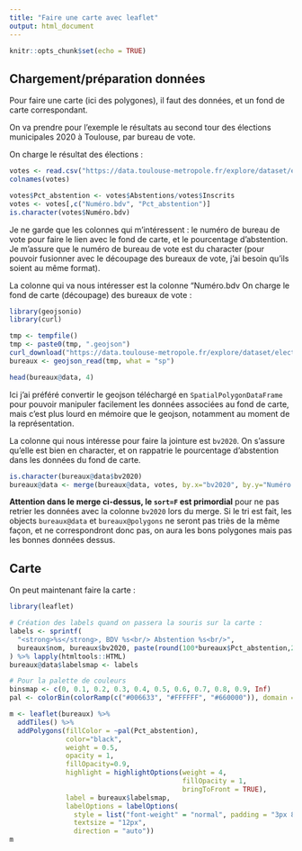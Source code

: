 ```yaml
---
title: "Faire une carte avec leaflet"
output: html_document
---
```


```r
knitr::opts_chunk$set(echo = TRUE)
```

## Chargement/préparation données

Pour faire une carte (ici des polygones), il faut des données, et un fond de carte correspondant.

On va prendre pour l'exemple le résultats au second tour des élections municipales 2020 à Toulouse, par bureau de vote. 

On charge le résultat des élections :

```r
votes <- read.csv("https://data.toulouse-metropole.fr/explore/dataset/elections-municipales-et-communautaires-2020-2eme-tour-toulouse-resultats/download/?format=csv&timezone=Europe/Berlin&lang=fr&use_labels_for_header=true&csv_separator=%3B", sep=";", stringsAsFactors = F)
colnames(votes)

votes$Pct_abstention <- votes$Abstentions/votes$Inscrits
votes <- votes[,c("Numéro.bdv", "Pct_abstention")]
is.character(votes$Numéro.bdv)
```
Je ne garde que les colonnes qui m'intéressent : le numéro de bureau de vote pour faire le lien avec le fond de carte, et le pourcentage d'abstention. 
Je m'assure que le numéro de bureau de vote est du character (pour pouvoir fusionner avec le découpage des bureaux de vote, j'ai besoin qu'ils soient au même format).

La colonne qui va nous intéresser est la colonne "Numéro.bdv
On charge le fond de carte (découpage) des bureaux de vote :

```r
library(geojsonio)
library(curl)

tmp <- tempfile()
tmp <- paste0(tmp, ".geojson")
curl_download("https://data.toulouse-metropole.fr/explore/dataset/elections-2020-decoupage-bureaux-de-vote-toulouse/download/?format=geojson&timezone=Europe/Berlin&lang=fr", tmp)
bureaux <- geojson_read(tmp, what = "sp")

head(bureaux@data, 4)
```
Ici j'ai préféré convertir le geojson téléchargé en `SpatialPolygonDataFrame` pour pouvoir manipuler facilement les données associées au fond de carte, mais c'est plus lourd en mémoire que le geojson, notamment au moment de la représentation. 


La colonne qui nous intéresse pour faire la jointure est `bv2020`. On s'assure qu'elle est bien en character, et on rappatrie le pourcentage d'abstention dans les données du fond de carte. 

```r
is.character(bureaux@data$bv2020)
bureaux@data <- merge(bureaux@data, votes, by.x="bv2020", by.y="Numéro.bdv", all=T, sort=F)
```
**Attention dans le merge ci-dessus, le `sort=F` est primordial** pour ne pas retrier les données avec la colonne `bv2020` lors du merge. 
Si le tri est fait, les objects `bureaux@data` et `bureaux@polygons` ne seront pas triès de la même façon, et ne correspondront donc pas, on aura les bons polygones mais pas les bonnes données dessus. 

## Carte

On peut maintenant faire la carte :

```r
library(leaflet)

# Création des labels quand on passera la souris sur la carte :
labels <- sprintf(
  "<strong>%s</strong>, BDV %s<br/> Abstention %s<br/>",
  bureaux$nom, bureaux$bv2020, paste(round(100*bureaux$Pct_abstention,2),"%")
) %>% lapply(htmltools::HTML)
bureaux@data$labelsmap <- labels

# Pour la palette de couleurs
binsmap <- c(0, 0.1, 0.2, 0.3, 0.4, 0.5, 0.6, 0.7, 0.8, 0.9, Inf)
pal <- colorBin(colorRamp(c("#006633", "#FFFFFF", "#660000")), domain = c(0,1), bins = binsmap)

m <- leaflet(bureaux) %>%
  addTiles() %>% 
  addPolygons(fillColor = ~pal(Pct_abstention), 
              color="black", 
              weight = 0.5, 
              opacity = 1, 
              fillOpacity=0.9,
              highlight = highlightOptions(weight = 4,
                                           fillOpacity = 1,
                                           bringToFront = TRUE),
              label = bureaux$labelsmap,
              labelOptions = labelOptions(
                style = list("font-weight" = "normal", padding = "3px 8px"),
                textsize = "12px",
                direction = "auto"))
m

```
